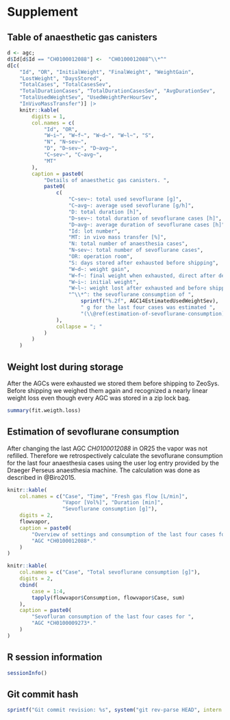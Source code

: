 # Supplement

## Table of anaesthetic gas canisters

```r
d <- agc;
d$Id[d$Id == "CH0100012088"] <-  "CH0100012088^\\*^"
d[c(
    "Id", "OR", "InitialWeight", "FinalWeight", "WeightGain",
    "LostWeight", "DaysStored",
    "TotalCases", "TotalCasesSev",
    "TotalDurationCases", "TotalDurationCasesSev", "AvgDurationSev",
    "TotalUsedWeightSev", "UsedWeightPerHourSev",
    "InVivoMassTransfer")] |>
    knitr::kable(
        digits = 1,
        col.names = c(
            "Id", "OR",
            "W~i~", "W~f~", "W~d~", "W~l~", "S",
            "N", "N~sev~",
            "D", "D~sev~", "D~avg~",
            "C~sev~", "C~avg~",
            "MT"
        ),
        caption = paste0(
            "Details of anaesthetic gas canisters. ",
            paste0(
                c(
                    "C~sev~: total used sevoflurane [g]",
                    "C~avg~: average used sevoflurane [g/h]",
                    "D: total duration [h]",
                    "D~sev~: total duration of sevoflurane cases [h]",
                    "D~avg~: average duration of sevoflurane cases [h]",
                    "Id: lot number",
                    "MT: in vivo mass transfer [%]",
                    "N: total number of anaesthesia cases",
                    "N~sev~: total number of sevoflurane cases",
                    "OR: operation room",
                    "S: days stored after exhausted before shipping",
                    "W~d~: weight gain",
                    "W~f~: final weight when exhausted, direct after deconnection",
                    "W~i~: initial weight",
                    "W~l~: weight lost after exhausted and before shipping",
                    "^\\*^: the sevoflurane consumption of ",
                        sprintf("%.2f", AGC14EstimatedUsedWeightSev),
                        " g for the last four cases was estimated ",
                        "(\\@ref(estimation-of-sevoflurane-consumption))."
                ),
                collapse = "; "
            )
        )
    )
```

## Weight lost during storage

After the AGCs were exhausted we stored them before shipping to ZeoSys.
Before shipping we weighed them again and recognized a nearly linear weight loss even
though every AGC was stored in a zip lock bag.


```r
summary(fit.weigth.loss)
```

## Estimation of sevoflurane consumption

After changing the last AGC *CH0100012088* in OR25 the vapor was not refilled.
Therefore we retrospectively calculate the sevoflurane consumption for the
last four anaesthesia cases using the user log entry provided by the Draeger
Perseus anaesthesia machine.
The calculation was done as described in @Biro2015.

```r
knitr::kable(
    col.names = c("Case", "Time", "Fresh gas flow [L/min]",
                  "Vapor [Vol%]", "Duration [min]",
                  "Sevoflurane consumption [g]"),
    digits = 2,
    flowvapor,
    caption = paste0(
        "Overview of settings and consumption of the last four cases for ",
        "AGC *CH0100012088*."
    )
)

knitr::kable(
    col.names = c("Case", "Total sevoflurane consumption [g]"),
    digits = 2,
    cbind(
        case = 1:4,
        tapply(flowvapor$Consumption, flowvapor$Case, sum)
    ),
    caption = paste0(
        "Sevofluran consumption of the last four cases for ",
        "AGC *CH0100009273*."
    )
)
```

## R session information


```r
sessionInfo()
```


## Git commit hash


```r
sprintf("Git commit revision: %s", system("git rev-parse HEAD", intern = TRUE))
```


